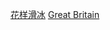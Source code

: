 {{Catnav|頁面分類|人物|各國人物|各国运动员|英國運動員}}
{{Catnav|頁面分類|人物|各國人物|英國人|英國運動員}}
{{Catnav|頁面分類|人物|各職業人物|运动员|花样滑冰运动员}}
{{Catnav|頁面分類|...|各國體育|各国运动员|英國運動員}}
{{Commonscat|Figure skaters from the United Kingdom}}

[[Category:英國運動員|花样滑冰]]
[[Category:各國花式滑冰運動員|Great Britain]]